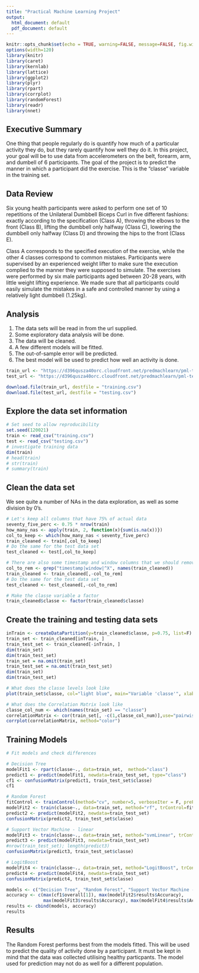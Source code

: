 ---
title: "Practical Machine Learning Project"
output:
  html_document: default
  pdf_document: default
---

```{r setup, include=FALSE}
knitr::opts_chunk$set(echo = TRUE, warning=FALSE, message=FALSE, fig.width=15, fig.height=7)
options(width=120)
library(knitr)
library(caret)
library(kernlab)
library(lattice)
library(ggplot2)
library(plyr)
library(rpart)
library(corrplot)
library(randomForest)
library(readr)
library(nnet)

```

## Executive Summary
One thing that people regularly do is quantify how much of a particular activity they do, but they rarely quantify how well they do it. In this project, your goal will be to use data from accelerometers on the belt, forearm, arm, and dumbell of 6 participants. The goal of the project is to predict the manner in which a participant did the exercise. This is the "classe" variable in the training set.

## Data Review
Six young health participants were asked to perform one set of 10 repetitions of the Unilateral Dumbbell Biceps Curl in five different fashions: exactly according to the specification (Class A), throwing the elbows to the front (Class B), lifting the dumbbell only halfway (Class C), lowering the dumbbell only halfway (Class D) and throwing the hips to the front (Class E).

Class A corresponds to the specified execution of the exercise, while the other 4 classes correspond to common mistakes. Participants were supervised by an experienced weight lifter to make sure the execution complied to the manner they were supposed to simulate. The exercises were performed by six male participants aged between 20-28 years, with little weight lifting experience. We made sure that all participants could easily simulate the mistakes in a safe and controlled manner by using a relatively light dumbbell (1.25kg).

<!-- What you should submit -->
<!-- The goal of your project is to predict the manner in which they did the exercise. This is the "classe" variable in the training set. You may use any of the other variables to predict with. You should create a report describing how you built your model, how you used cross validation, what you think the expected out of sample error is, and why you made the choices you did. You will also use your prediction model to predict 20 different test cases. -->

<!-- Peer Review Portion -->
<!-- Your submission for the Peer Review portion should consist of a link to a Github repo with your R markdown and compiled HTML file describing your analysis. Please constrain the text of the writeup to < 2000 words and the number of figures to be less than 5. It will make it easier for the graders if you submit a repo with a gh-pages branch so the HTML page can be viewed online (and you always want to make it easy on graders :-). -->

<!-- Course Project Prediction Quiz Portion -->
<!-- Apply your machine learning algorithm to the 20 test cases available in the test data above and submit your predictions in appropriate format to the Course Project Prediction Quiz for automated grading. -->

<!-- Reproducibility -->
<!-- Due to security concerns with the exchange of R code, your code will not be run during the evaluation by your classmates. Please be sure that if they download the repo, they will be able to view the compiled HTML version of your analysis. -->

<!-- Prediction Assignment Writeupless  -->
<!-- Background -->

<!-- Using devices such as Jawbone Up, Nike FuelBand, and Fitbit it is now possible to collect a large amount of data about personal activity relatively inexpensively. These type of devices are part of the quantified self movement - a group of enthusiasts who take measurements about themselves regularly to improve their health, to find patterns in their behavior, or because they are tech geeks. One thing that people regularly do is quantify how much of a particular activity they do, but they rarely quantify how well they do it. In this project, your goal will be to use data from accelerometers on the belt, forearm, arm, and dumbell of 6 participants. They were asked to perform barbell lifts correctly and incorrectly in 5 different ways. More information is available from the website here: http://web.archive.org/web/20161224072740/http:/groupware.les.inf.puc-rio.br/har (see the section on the Weight Lifting Exercise Dataset). -->

<!-- Data -->
<!-- The training data for this project are available here: -->
<!-- https://d396qusza40orc.cloudfront.net/predmachlearn/pml-training.csv -->
<!-- The test data are available here: -->
<!-- https://d396qusza40orc.cloudfront.net/predmachlearn/pml-testing.csv -->

<!-- The data for this project come from this source: http://web.archive.org/web/20161224072740/http:/groupware.les.inf.puc-rio.br/har. If you use the document you create for this class for any purpose please cite them as they have been very generous in allowing their data to be used for this 
kind of assignment. -->

## Analysis
1. The data sets will be read in from the url supplied.
3. Some exploratory data analysis will be done.
2. The data will be cleaned.
4. A few different models will be fitted.
5. The out-of-sample error will be predicted.
6. The best model will be used to predict how well an activity is done.


```{r, cache=T}
train_url <- "https://d396qusza40orc.cloudfront.net/predmachlearn/pml-training.csv"
test_url <- "https://d396qusza40orc.cloudfront.net/predmachlearn/pml-testing.csv"

download.file(train_url, destfile = "training.csv")
download.file(test_url, destfile = "testing.csv")
```

## Explore the data set information

```{r}
# Set seed to allow reproducibility
set.seed(120021)
train <- read_csv("training.csv")
test <- read_csv("testing.csv")
# investigate training data
dim(train)
# head(train)
# str(train)
# summary(train)
```

## Clean the data set

We see quite a number of NAs in the data exploration, as well as some division by 0's.

```{r}
# Let's keep all columns that have 75% of actual data
seventy_five_perc <- 0.75 * nrow(train)
how_many_nas <- apply(train, 2, function(x){sum(is.na(x))})
col_to_keep <- which(how_many_nas < seventy_five_perc)
train_cleaned <- train[,col_to_keep]
# Do the same for the test data set
test_cleaned <- test[,col_to_keep]

# There are also some timestamp and window columns that we should remove
col_to_rem <- grep("timestamp|window|^X", names(train_cleaned))
train_cleaned <- train_cleaned[,-col_to_rem]
# Do the same for the test data set
test_cleaned <- test_cleaned[,-col_to_rem]

# Make the classe variable a factor
train_cleaned$classe <- factor(train_cleaned$classe)

```

## Create the training and testing data sets
```{r}

inTrain <- createDataPartition(y=train_cleaned$classe, p=0.75, list=F)
train_set <- train_cleaned[inTrain, ]
train_test_set <- train_cleaned[-inTrain, ]
dim(train_set)
dim(train_test_set)
train_set = na.omit(train_set)
train_test_set = na.omit(train_test_set)
dim(train_set)
dim(train_test_set)

# What does the classe levels look like
plot(train_set$classe, col="light blue", main="Variable 'classe'", xlab="", ylab="Frequency")

# What does the Correlation Matrix look like
classe_col_num <- which(names(train_set) == "classe")
correlationMatrix <- cor(train_set[, -c(1,classe_col_num)],use="pairwise.complete.obs")
corrplot(correlationMatrix, method="color")
```

## Training Models

```{r}
# Fit models and check differences

# Decision Tree
modelFit1 <- rpart(classe~., data=train_set,  method="class")   
predict1 <- predict(modelFit1, newdata=train_test_set, type="class")
cf1 <- confusionMatrix(predict1, train_test_set$classe)
cf1

# Random Forest
fitControl <- trainControl(method="cv", number=5, verboseIter = F, preProcOptions = "pca")
modelFit2 <- train(classe~., data=train_set, method="rf", trControl=fitControl, verbose=F)
predict2 <- predict(modelFit2, newdata=train_test_set) 
confusionMatrix(predict2, train_test_set$classe) 

# Support Vector Machine - linear
modelFit3 <- train(classe~., data=train_set, method="svmLinear", trControl=fitControl)
predict3 <- predict(modelFit3, newdata=train_test_set)
#nrow(train_test_set); length(predict3)
confusionMatrix(predict3, train_test_set$classe)

# LogitBoost
modelFit4 <- train(classe~., data=train_set, method="LogitBoost", trControl=fitControl)
predict4 <- predict(modelFit4, newdata=train_test_set)
confusionMatrix(predict4, train_test_set$classe)

models <- c("Decision Tree", "Random Forest", "Support Vector Machine - linear", "LogitBoost")
accuracy <- c(max(cf1$overall[1]), max(modelFit2$results$Accuracy), 
              max(modelFit3$results$Accuracy), max(modelFit4$results$Accuracy))
results <- cbind(models, accuracy)
results
```

## Results
The Random Forest performs best from the models fitted. This will be used to predict the quality of activity done by a participant. It must be kept in mind that the data was collected utilising healthy particpants. The model used for prediction may not do as well for a different population.